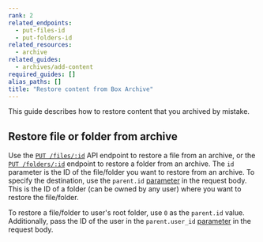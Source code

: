 ```yaml
---
rank: 2
related_endpoints:
  - put-files-id
  - put-folders-id
related_resources:
  - archive
related_guides:
  - archives/add-content
required_guides: []
alias_paths: []
title: "Restore content from Box Archive"
---
```

This guide describes how to restore content that you archived by mistake.

## Restore file or folder from archive

Use the [`PUT /files/:id`][Update file] API endpoint to restore a file from an archive, or the [`PUT /folders/:id`][Update folder] endpoint to restore a folder from an archive.
The `id` parameter is the ID of the file/folder you want to restore from an archive.
To specify the destination, use the `parent.id` [parameter][Update parent id of folder] in the request body.
This is the ID of a folder (can be owned by any user) where you want to restore the file/folder.

To restore a file/folder to user's root folder, use `0` as the `parent.id` value. Additionally, pass the ID of the user in the
`parent.user_id` [parameter][Update parent user id of folder] in the request body.

[Update file]: e://put-files-id
[Update parent id of file]: https://developer.box.com/reference/put-files-id/#param-parent-id
[Update parent user id of file]: https://developer.box.com/reference/put-files-id/#param-parent-user_id
[Update folder]: e://put-folders-id
[Update parent id of folder]: https://developer.box.com/reference/put-folders-id/#param-parent-id
[Update parent user id of folder]: https://developer.box.com/reference/put-folders-id/#param-parent-user_id

